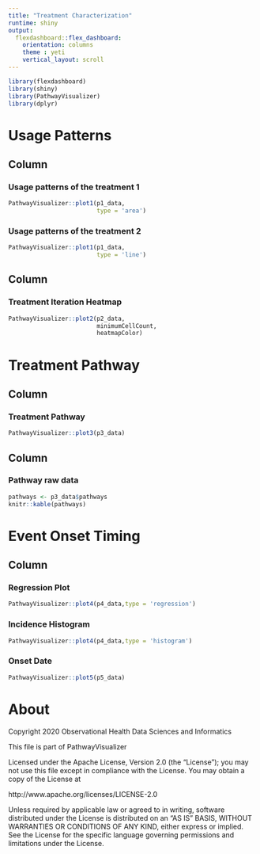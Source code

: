 ```yaml
---
title: "Treatment Characterization"
runtime: shiny
output: 
  flexdashboard::flex_dashboard:
    orientation: columns
    theme : yeti
    vertical_layout: scroll
---
```


```r
library(flexdashboard)
library(shiny)
library(PathwayVisualizer)
library(dplyr)
```


Usage Patterns
============================

Column
----------------------------

### Usage patterns of the treatment 1

```r
PathwayVisualizer::plot1(p1_data,
                         type = 'area')

```

### Usage patterns of the treatment 2

```r

PathwayVisualizer::plot1(p1_data,
                         type = 'line')

```

Column
----------------------------

### Treatment Iteration Heatmap

```r

PathwayVisualizer::plot2(p2_data,
                         minimumCellCount,
                         heatmapColor)


```


Treatment Pathway
============================

Column {data-width=650}
----------------------------

### Treatment Pathway

```r

PathwayVisualizer::plot3(p3_data)

```

Column {data-width=350}
----------------------------

### Pathway raw data 

```r

pathways <- p3_data$pathways
knitr::kable(pathways)

```

Event Onset Timing
================================

Column {.tabset .tabset-fade }
--------------------------------

### Regression Plot

```r

PathwayVisualizer::plot4(p4_data,type = 'regression')

```

### Incidence Histogram

```r

PathwayVisualizer::plot4(p4_data,type = 'histogram')

```

### Onset Date

```r

PathwayVisualizer::plot5(p5_data)

```   

About
================================

Copyright 2020 Observational Health Data Sciences and Informatics

This file is part of PathwayVisualizer

Licensed under the Apache License, Version 2.0 (the "License");
you may not use this file except in compliance with the License.
You may obtain a copy of the License at

http://www.apache.org/licenses/LICENSE-2.0

Unless required by applicable law or agreed to in writing, software
distributed under the License is distributed on an "AS IS" BASIS,
WITHOUT WARRANTIES OR CONDITIONS OF ANY KIND, either express or implied.
See the License for the specific language governing permissions and
limitations under the License.

